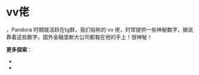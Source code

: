 
vv佬
===

<LinuxdoUserLink linuxdoUsername="vux1jpmal5t41lg"/>，Pandora 时期就活跃在tg群，我们俗称的 vv 佬，时常提供一些神秘数字，据说靠着这些数字，国外金融垄断大公司都栽在他的手上！很神秘！

**更多探索**：
 - <LinuxdoTopicLink linuxdoTopicId="102770"/>
 - <LinuxdoTopicLink linuxdoTopicId="154010"/>
